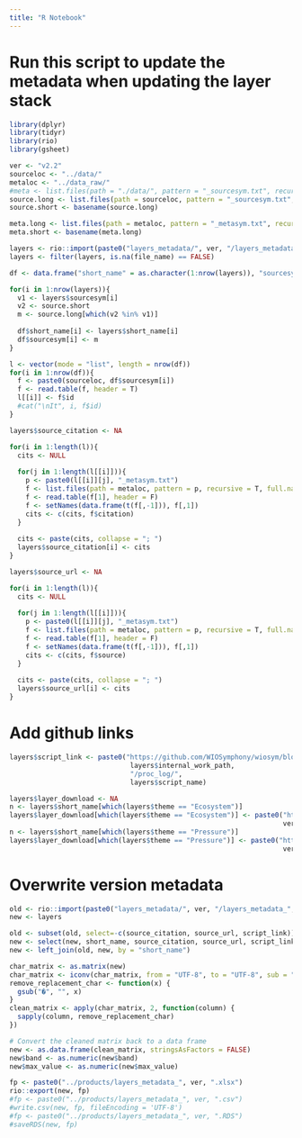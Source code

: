 ```yaml
---
title: "R Notebook"
---
```


# Run this script to update the metadata when updating the layer stack
```r
library(dplyr)
library(tidyr)
library(rio)
library(gsheet)
```

```r
ver <- "v2.2"
sourceloc <- "../data/"
metaloc <- "../data_raw/"
#meta <- list.files(path = "./data/", pattern = "_sourcesym.txt", recursive = T)
source.long <- list.files(path = sourceloc, pattern = "_sourcesym.txt", recursive = T, full.names = T)
source.short <- basename(source.long)

meta.long <- list.files(path = metaloc, pattern = "_metasym.txt", recursive = T, full.names = T)
meta.short <- basename(meta.long)

layers <- rio::import(paste0("layers_metadata/", ver, "/layers_metadata_", ver, ".xlsx"))
layers <- filter(layers, is.na(file_name) == FALSE)
```

```r
df <- data.frame("short_name" = as.character(1:nrow(layers)), "sourcesym" = NA)

for(i in 1:nrow(layers)){
  v1 <- layers$sourcesym[i]
  v2 <- source.short
  m <- source.long[which(v2 %in% v1)]
  
  df$short_name[i] <- layers$short_name[i]
  df$sourcesym[i] <- m
}
```

```r
l <- vector(mode = "list", length = nrow(df))
for(i in 1:nrow(df)){
  f <- paste0(sourceloc, df$sourcesym[i])
  f <- read.table(f, header = T)
  l[[i]] <- f$id
  #cat("\nIt", i, f$id)
}

```

```r
layers$source_citation <- NA

for(i in 1:length(l)){
  cits <- NULL
  
  for(j in 1:length(l[[i]])){
    p <- paste0(l[[i]][j], "_metasym.txt")
    f <- list.files(path = metaloc, pattern = p, recursive = T, full.names = T)
    f <- read.table(f[1], header = F)
    f <- setNames(data.frame(t(f[,-1])), f[,1])
    cits <- c(cits, f$citation)
  }
  
  cits <- paste(cits, collapse = "; ")
  layers$source_citation[i] <- cits
}
```

```r
layers$source_url <- NA

for(i in 1:length(l)){
  cits <- NULL
  
  for(j in 1:length(l[[i]])){
    p <- paste0(l[[i]][j], "_metasym.txt")
    f <- list.files(path = metaloc, pattern = p, recursive = T, full.names = T)
    f <- read.table(f[1], header = F)
    f <- setNames(data.frame(t(f[,-1])), f[,1])
    cits <- c(cits, f$source)
  }
  
  cits <- paste(cits, collapse = "; ")
  layers$source_url[i] <- cits
}
```

# Add github links
```r
layers$script_link <- paste0("https://github.com/WIOSymphony/wiosym/blob/main", 
                              layers$internal_work_path, 
                              "/proc_log/", 
                              layers$script_name)

layers$layer_download <- NA
n <- layers$short_name[which(layers$theme == "Ecosystem")]
layers$layer_download[which(layers$theme == "Ecosystem")] <- paste0("https://github.com/WIOSymphony/wiosym/raw/main/products/", 
                                                                    ver, "/output_geotiffs/eco/", n, ".tif")
n <- layers$short_name[which(layers$theme == "Pressure")]
layers$layer_download[which(layers$theme == "Pressure")] <- paste0("https://github.com/WIOSymphony/wiosym/raw/main/products/", 
                                                                    ver, "/output_geotiffs/pres/", n, ".tif")
```

# Overwrite version metadata
```r
old <- rio::import(paste0("layers_metadata/", ver, "/layers_metadata_", ver, ".xlsx"))
new <- layers

old <- subset(old, select=-c(source_citation, source_url, script_link))
new <- select(new, short_name, source_citation, source_url, script_link, layer_download)
new <- left_join(old, new, by = "short_name")

char_matrix <- as.matrix(new)
char_matrix <- iconv(char_matrix, from = "UTF-8", to = "UTF-8", sub = "")
remove_replacement_char <- function(x) {
  gsub("�", "", x)
}
clean_matrix <- apply(char_matrix, 2, function(column) {
  sapply(column, remove_replacement_char)
})

# Convert the cleaned matrix back to a data frame
new <- as.data.frame(clean_matrix, stringsAsFactors = FALSE)
new$band <- as.numeric(new$band)
new$max_value <- as.numeric(new$max_value)

fp <- paste0("../products/layers_metadata_", ver, ".xlsx")
rio::export(new, fp)
#fp <- paste0("../products/layers_metadata_", ver, ".csv")
#write.csv(new, fp, fileEncoding = 'UTF-8')
#fp <- paste0("../products/layers_metadata_", ver, ".RDS")
#saveRDS(new, fp)
```


